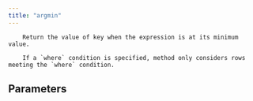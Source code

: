 ```yaml
---
title: "argmin"
---
```


        Return the value of key when the expression is at its minimum value.

        If a `where` condition is specified, method only considers rows meeting the `where` condition.
        

## Parameters
<ParamField body="key" type="Value" required="true" >
</ParamField>

<ParamField body="where" type="BooleanValue | None" required="false" >
</ParamField>
